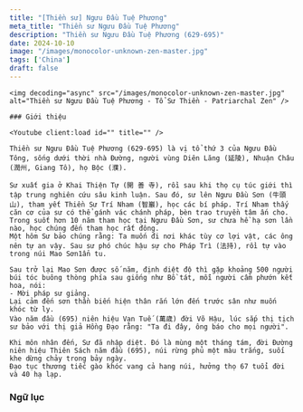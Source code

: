```yaml
---
title: "[Thiền sư] Ngưu Đầu Tuệ Phương"
meta_title: "Thiền sư Ngưu Đầu Tuệ Phương"
description: "Thiền sư Ngưu Đầu Tuệ Phương (629-695)"
date: 2024-10-10
image: "/images/monocolor-unknown-zen-master.jpg"
tags: ['China']
draft: false
---
```


<div className="grid xl:grid-cols-8 lg:grid-cols-8 md:grid-cols-2 sm:grid-cols-2 xs:grid-cols-1 gap-8 bg-body dark:bg-darkmode-body">

  <div className="lg:col-span-3 md:col-span-1">

    <img decoding="async" src="/images/monocolor-unknown-zen-master.jpg" alt="Thiền sư Ngưu Đầu Tuệ Phương - Tổ Sư Thiền - Patriarchal Zen" />

    ### Giới thiệu

    <Youtube client:load id="" title="" />

    Thiền sư Ngưu Đầu Tuệ Phương (629-695) là vị tổ thứ 3 của Ngưu Đầu Tông, sống dưới thời nhà Đường, người vùng Diên Lăng (延陵), Nhuận Châu (潤州, Giang Tô), họ Bộc (濮).

    Sư xuất gia ở Khai Thiện Tự (開 善 寺), rồi sau khi thọ cụ túc giới thì tập trung nghiên cứu sâu kinh luận. Sau đó, sư lên Ngưu Đầu Sơn (牛頭山), tham yết Thiền Sư Trí Nham (智巖), học các bí pháp. Trí Nham thấy căn cơ của sư có thể gánh vác chánh pháp, bèn trao truyền tâm ấn cho. Trong suốt hơn 10 năm tham học tại Ngưu Đầu Sơn, sư chưa hề hạ sơn lần nào, học chúng đến tham học rất đông.
    Một hôm Sư bảo chúng rằng: Ta muốn đi nơi khác tùy cơ lợi vật, các ông nên tự an vậy. Sau sư phó chúc hậu sự cho Pháp Trì (法持), rồi tự vào trong núi Mao Sơn1ẩn tu.

    Sau trở lại Mao Sơn được số năm, định diệt độ thì gặp khoảng 500 người búi tóc buông thòng phía sau giống như Bồ tát, mỗi người cầm phướn kết hoa, nói:
    - Mời pháp sư giảng.
    Lại cảm đến sơn thần biến hiện thân rắn lớn đến trước sân như muốn khóc từ ly.
    Vào năm đầu (695) niên hiệu Vạn Tuế (萬歳) đời Võ Hậu, lúc sắp thị tịch sư bảo với thị giả Hồng Đạo rằng: "Ta đi đây, ông báo cho mọi người".

    Khi môn nhân đến, Sư đã nhập diệt. Đó là mùng một tháng tám, đời Đường niên hiệu Thiên Sách năm đầu (695), núi rừng phủ một màu trắng, suối khe dừng chảy trong bảy ngày.
    Đạo tục thương tiếc gào khóc vang cả hang núi, hưởng thọ 67 tuổi đời và 40 hạ lạp.
  </div>

<div className="lg:col-span-5 md:col-span-1">

  ### Ngữ lục


  <Notice type="warning" title="cảnh ngữ">

  </Notice>

  <Notice type="tip" title="tác phẩm">

  </Notice>

  <Notice type="info" title="thông tin khác">

  </Notice>

</div>

</div>
